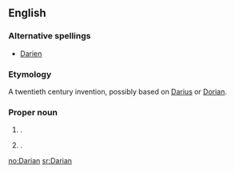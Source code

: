 ==English==

===Alternative spellings===
*[[Darien]]

===Etymology===
A twentieth century invention, possibly based on [[Darius]] or [[Dorian]].

===Proper noun===
{{en-proper noun}}

# {{given name|male}}.
# {{given name|female}}.

[[no:Darian]]
[[sr:Darian]]